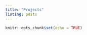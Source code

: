```yaml
---
title: "Projects"
listing: posts
---
```


```r
knitr::opts_chunk$set(echo = TRUE)
```

